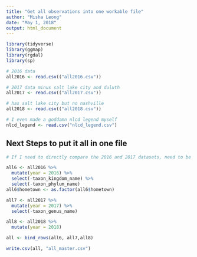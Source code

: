 ```yaml
---
title: "Get all observations into one workable file"
author: "Misha Leong"
date: "May 1, 2018"
output: html_document
---
```


```r
library(tidyverse)
library(ggmap)
library(rgdal)
library(sp)

# 2016 data
all2016 <- read.csv(("all2016.csv"))

# 2017 data minus salt lake city and duluth
all2017 <- read.csv(("all2017.csv"))

# has salt lake city but no nashville
all2018 <- read.csv(("all2018.csv"))

# I even made a goddamn nlcd legend myself
nlcd_legend <- read.csv("nlcd_legend.csv")


```

## Next Steps to put it all in one file
```r
# If I need to directly compare the 2016 and 2017 datasets, need to be aware that I can't do a direct rbind. For some reason I downloaded kingdom and phylum data for 2016 but not 2017, and I downloaded gneus data for 2017 but not 2016, so I'll just eliminate all of those columns when I put it together.  Genus data is in scientific name column anyway

all6 <- all2016 %>%
  mutate(year = 2016) %>%
  select(-taxon_kingdom_name) %>%
  select(-taxon_phylum_name)
all6$hometown <- as.factor(all6$hometown)

all7 <- all2017 %>%
  mutate(year = 2017) %>%
  select(-taxon_genus_name)

all8 <- all2018 %>%
  mutate(year = 2018)

all <- bind_rows(all6, all7,all8)

```
```r
write.csv(all, "all_master.csv")
```
